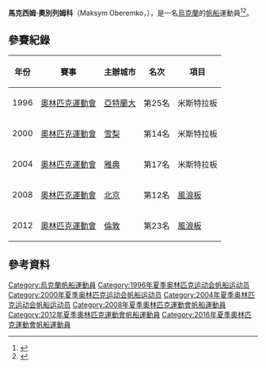 '''馬克西姆·奧別列姆科'''（Maksym Oberemko，{{bd|1978年|1月25日|catIdx=Oberemko, Maksym}}），是一名[[烏克蘭|烏克蘭]]的[[帆船|帆船]]運動員<ref>{{cite web|title=BBC - Maksym Oberemko|url=http://www.bbc.co.uk/sport/olympics/2012/athletes/6f4254a5-f367-4756-8d13-072977f579fe|publisher=BBC|accessdate=2013-08-16|archive-date=2012-08-06|archive-url=https://web.archive.org/web/20120806001720/http://www.bbc.co.uk/sport/olympics/2012/athletes/6f4254a5-f367-4756-8d13-072977f579fe|dead-url=no}}</ref><ref name="isaf">{{cite web|title=ISAF - Maksym Oberemko|url=http://www.sailing.org/biog.php?id=UKRMO1|publisher=ISAF|accessdate=2013-08-16|archive-date=2016-06-05|archive-url=https://web.archive.org/web/20160605055213/http://www.sailing.org/biog.php?id=UKRMO1|dead-url=no}}</ref>。

== 參賽紀錄 ==
{| class="wikitable" width=50% style="font-size:90%; text-align:center;"
|-
!年份 !! 賽事 !! 主辦城市 !! 名次 !! 項目
|-
| rowspan=1|1996
| rowspan=1 align=left|[[1996年奧林匹克運動會|奧林匹克運動會]]
| rowspan=1 align=left|{{flagicon|USA}} [[亞特蘭大|亞特蘭大]] 
| 第25名
| 米斯特拉板
|-
| rowspan=1|2000
| rowspan=1 align=left|[[2000年奧林匹克運動會|奧林匹克運動會]]
| rowspan=1 align=left|{{flagicon|AUS}} [[悉尼|雪梨]] 
| 第14名
| 米斯特拉板
|-
| rowspan=1|2004
| rowspan=1 align=left|[[2004年奧林匹克運動會|奧林匹克運動會]]
| rowspan=1 align=left|{{flagicon|GRE}} [[雅典|雅典]] 
| 第17名
| 米斯特拉板
|-
| rowspan=1|2008
| rowspan=1 align=left|[[2008年奧林匹克運動會|奧林匹克運動會]]
| rowspan=1 align=left|{{flagicon|CHN}} [[北京|北京]] 
| 第12名
| [[2008年夏季奧林匹克運動會帆船比賽－男子帆板|風浪板]]
|-
| rowspan=1|2012
| rowspan=1 align=left|[[2012年奧林匹克運動會|奧林匹克運動會]]
| rowspan=1 align=left|{{flagicon|GBR}} [[倫敦|倫敦]] 
| 第23名
| [[2012年夏季奧林匹克運動會帆船男子風浪板比賽|風浪板]]
|}

== 參考資料 ==
{{Reflist}}

{{DEFAULTSORT:Oberemko, Maksym}}
[[Category:烏克蘭帆船運動員|Category:烏克蘭帆船運動員]]
[[Category:1996年夏季奥林匹克运动会帆船运动员|Category:1996年夏季奥林匹克运动会帆船运动员]]
[[Category:2000年夏季奥林匹克运动会帆船运动员|Category:2000年夏季奥林匹克运动会帆船运动员]]
[[Category:2004年夏季奥林匹克运动会帆船运动员|Category:2004年夏季奥林匹克运动会帆船运动员]]
[[Category:2008年夏季奧林匹克運動會帆船運動員|Category:2008年夏季奧林匹克運動會帆船運動員]]
[[Category:2012年夏季奧林匹克運動會帆船運動員|Category:2012年夏季奧林匹克運動會帆船運動員]]
[[Category:2016年夏季奧林匹克運動會帆船運動員|Category:2016年夏季奧林匹克運動會帆船運動員]]
{{ukraine-bio-stub}}